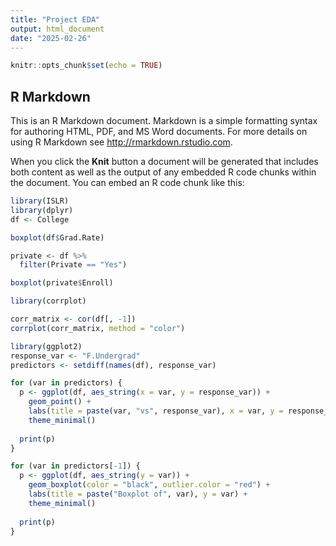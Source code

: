 ---
title: "Project EDA"
output: html_document
date: "2025-02-26"
---

```{r setup, include=FALSE}
knitr::opts_chunk$set(echo = TRUE)
```

## R Markdown

This is an R Markdown document. Markdown is a simple formatting syntax for authoring HTML, PDF, and MS Word documents. For more details on using R Markdown see <http://rmarkdown.rstudio.com>.

When you click the **Knit** button a document will be generated that includes both content as well as the output of any embedded R code chunks within the document. You can embed an R code chunk like this:

```{r cars}
library(ISLR)
library(dplyr)
df <- College
```

```{r}
boxplot(df$Grad.Rate)
```

```{r}
private <- df %>% 
  filter(Private == "Yes")

boxplot(private$Enroll)
```


```{r}
library(corrplot)

corr_matrix <- cor(df[, -1])
corrplot(corr_matrix, method = "color")
```

```{r}
library(ggplot2)
response_var <- "F.Undergrad"  
predictors <- setdiff(names(df), response_var)

for (var in predictors) {
  p <- ggplot(df, aes_string(x = var, y = response_var)) +
    geom_point() +
    labs(title = paste(var, "vs", response_var), x = var, y = response_var) +
    theme_minimal()
  
  print(p)
}
```

```{r}
for (var in predictors[-1]) {
  p <- ggplot(df, aes_string(y = var)) +
    geom_boxplot(color = "black", outlier.color = "red") +
    labs(title = paste("Boxplot of", var), y = var) +
    theme_minimal()
  
  print(p)
}
```

```{r}

```

